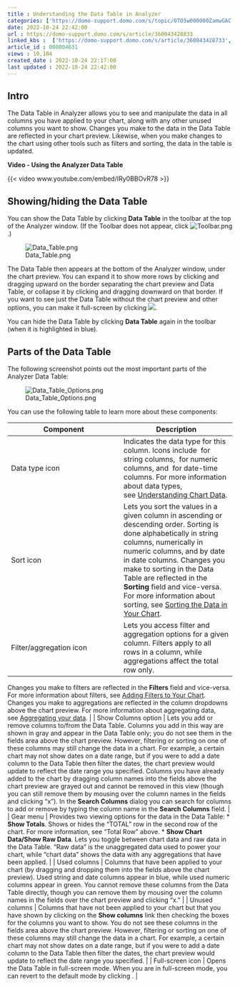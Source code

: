 ```yaml
---
title : Understanding the Data Table in Analyzer
categories: ['https://domo-support.domo.com/s/topic/0TO5w000000ZamwGAC']
date: 2022-10-24 22:42:00
url : https://domo-support.domo.com/s/article/360043428833
linked_kbs :  ['https://domo-support.domo.com/s/article/360043428733', 'https://domo-support.domo.com/s/article/360043429693', 'https://domo-support.domo.com/s/article/360043428693', 'https://domo-support.domo.com/s/article/360043429933', 'https://domo-support.domo.com/s/article/360043429913', 'https://domo-support.domo.com/s/knowledge-base', 'https://domo-support.domo.com/s/article/360042925494', 'https://domo-support.domo.com/s/article/360043428713', 'https://domo-support.domo.com/s/article/360043429953', 'https://domo-support.domo.com/s/topic/0TO5w000000ZamwGAC', 'https://domo-support.domo.com/s/article/360042924074', 'https://domo-support.domo.com/s/article/360043428833']
article_id : 000004631
views : 10,104
created_date : 2022-10-24 22:17:00
last updated : 2022-10-24 22:42:00
---
```




Intro
-----


The Data Table in Analyzer allows you to see and manipulate the data in all columns you have applied to your chart, along with any other unused columns you want to show. Changes you make to the data in the Data Table are reflected in your chart preview. Likewise, when you make changes to the chart using other tools such as filters and sorting, the data in the table is updated.


**Video - Using the Analyzer Data Table**


{{< video www.youtube.com/embed/IRy0BBOvR78 >}}
 


Showing/hiding the Data Table
-----------------------------


You can show the Data Table by clicking **Data Table** in the toolbar at the top of the Analyzer window. (If the Toolbar does not appear, click ![Toolbar.png](Toolbar.png).)


![Data_Table.png](Data_Table.png)


The Data Table then appears at the bottom of the Analyzer window, under the chart preview. You can expand it to show more rows by clicking and dragging upward on the border separating the chart preview and Data Table, or collapse it by clicking and dragging downward on that border. If you want to see just the Data Table without the chart preview and other options, you can make it full-screen by clicking ![](2.png).


You can hide the Data Table by clicking **Data Table** again in the toolbar (when it is highlighted in blue).


Parts of the Data Table
-----------------------


The following screenshot points out the most important parts of the Analyzer Data Table:


![Data_Table_Options.png](Data_Table_Options.png)


You can use the following table to learn more about these components:




| Component | Description |
| --- | --- |
| Data type icon | Indicates the data type for this column. Icons include  for string columns,  for numeric columns, and  for date-time columns. For more information about data types, see [Understanding Chart Data](..\understanding_chart_data\index.qmd "Understanding Chart Data"). |
| Sort icon | Lets you sort the values in a given column in ascending or descending order. Sorting is done alphabetically in string columns, numerically in numeric columns, and by date in date columns. Changes you make to sorting in the Data Table are reflected in the **Sorting** field and vice-versa. For more information about sorting, see [Sorting the Data in Your Chart](..\sorting_the_data_in_your_chart\index.qmd "Sorting the Data in Your Chart"). |
| Filter/aggregation icon | Lets you access filter and aggregation options for a given column. Filters apply to all rows in a column, while aggregations affect the total row only.
Changes you make to filters are reflected in the **Filters** field and vice-versa. For more information about filters, see [Adding Filters to Your Chart](..\adding_filters_to_your_chart\index.qmd "Adding Filters to Your Chart").
Changes you make to aggregations are reflected in the column dropdowns above the chart preview. For more information about aggregating data, see [Aggregating your data](..\applying_dataset_columns_to_your_chart\index.qmd "Applying DataSet Columns to Your Chart"). |
| Show Columns option | Lets you add or remove columns to/from the Data Table. Columns you add in this way are shown in gray and appear in the Data Table only; you do not see them in the fields area above the chart preview. However, filtering or sorting on one of these columns may still change the data in a chart. For example, a certain chart may not show dates on a date range, but if you were to add a date column to the Data Table then filter the dates, the chart preview would update to reflect the date range you specified.
Columns you have already added to the chart by dragging column names into the fields above the chart preview are grayed out and cannot be removed in this view (though you can still remove them by mousing over the column names in the fields and clicking "x").
In the **Search Columns** dialog you can search for columns to add or remove by typing the column name in the **Search Columns** field. |
| Gear menu | Provides two viewing options for the data in the Data Table:
* **Show Totals**. Shows or hides the "TOTAL" row in the second row of the chart. For more information, see "Total Row" above.
* **Show Chart Data/Show Raw Data**. Lets you toggle between chart data and raw data in the Data Table. "Raw data" is the unaggregated data used to power your chart, while "chart data" shows the data with any aggregations that have been applied.
 |
| Used columns | Columns that have been applied to your chart (by dragging and dropping them into the fields above the chart preview). Used string and date columns appear in blue, while used numeric columns appear in green. You cannot remove these columns from the Data Table directly, though you can remove them by mousing over the column names in the fields over the chart preview and clicking "x." |
| Unused columns | Columns that have not been applied to your chart but that you have shown by clicking on the **Show columns** link then checking the boxes for the columns you want to show. You do not see these columns in the fields area above the chart preview. However, filtering or sorting on one of these columns may still change the data in a chart. For example, a certain chart may not show dates on a date range, but if you were to add a date column to the Data Table then filter the dates, the chart preview would update to reflect the date range you specified. |
| Full-screen icon | Opens the Data Table in full-screen mode. When you are in full-screen mode, you can revert to the default mode by clicking . |